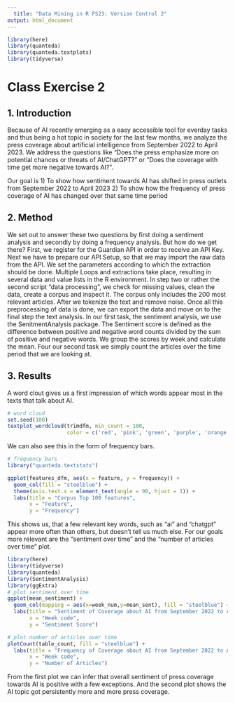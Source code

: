 ```yaml
---
  title: "Data Mining in R FS23: Version Control 2"
output: html_document
---
```

```r
library(here)
library(quanteda)
library(quanteda.textplots)
library(tidyverse)
```

# Class Exercise 2

## 1. Introduction
Because of AI recently emerging as a easy accessible tool for everday tasks and thus being a hot topic in society for the last few months, we analyze the press coverage about artificial intelligence from September 2022 to April 2023. We address the questions like "Does the press emphasize more on potential chances or threats of AI/ChatGPT?" or "Does the coverage with time get more negative towards AI?".

Our goal is 
1) To show how sentiment towards AI has shifted in press outlets from September 2022 to April 2023
2) To show how the frequency of press coverage of AI has changed over that same time period

## 2. Method
We set out to answer these two questions by first doing a sentiment analysis and secondly by doing a frequency analysis.
But how do we get there?
First, we register for the Guardian API in order to receive an API Key. Next we have to prepare our API Setup, so that we may import the raw data from the API. We set the parameters according to which the extraction should be done. Multiple Loops and extractions take place, resulting in several data and value lists in the R environment.
In step two or rather the second script "data processing", we check for missing values, clean the data, create a corpus and inspect it. The corpus only includes the 200 most relevant articles. After we tokenize the text and remove noise. Once all this preprocessing of data is done, we can export the data and move on to the final step the text analysis.
In our first task, the sentiment analysis, we use the SenitmentAnalysis package. The Sentiment score is defined as the difference between positive and negative word counts divided by the sum of positive and negative words. We group the scores by week and calculate the mean.
Four our second task we simply count the articles over the time period that we are looking at.

## 3. Results
A word clout gives us a first impression of which words appear most in the texts that talk about AI.
```r
# word cloud
set.seed(100)
textplot_wordcloud(trimdfm, min_count = 100, 
                   color = c('red', 'pink', 'green', 'purple', 'orange', 'blue'))
```
We can also see this in the form of frequency bars.
```r
# frequency bars
library("quanteda.textstats")

ggplot(features_dfm, aes(x = feature, y = frequency)) +
  geom_col(fill = "steelblue") + 
  theme(axis.text.x = element_text(angle = 90, hjust = 1)) +
  labs(title = "Corpus Top 100 features",
       x = "Feature",
       y = "Frequency")

```
This shows us, that a few relevant key words, such as "ai" and "chatgpt" appear more often than others, but doesn't tell us much else.
For our goals more relevant are the "sentiment over time" and the "number of articles over time" plot.
```r
library(here)
library(tidyverse)
library(quanteda)
library(SentimentAnalysis)
library(ggExtra)
# plot sentiment over time
ggplot(mean_sentiment) +
  geom_col(mapping = aes(x=week_num,y=mean_sent), fill = "steelblue") +
  labs(title = "Sentiment of Coverage about AI from September 2022 to April 2023",
       x = "Week code",
       y = "Sentiment Score")
```
```r
# plot number of articles over time
plotCount(table_count, fill = "steelblue") +
  labs(title = "Frequency of Coverage about AI from September 2022 to April 2023",
       x = "Week code",
       y = "Number of Articles")
```
From the first plot we can infer that overall sentiment of press coverage towards AI is positive with a few exceptions. And the second plot shows the AI topic got persistently more and more press coverage.
